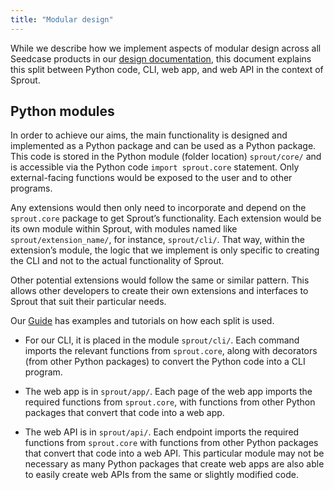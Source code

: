 ```yaml
---
title: "Modular design"
---
```


While we describe how we implement aspects of modular design across all
Seedcase products in our [design
documentation](https://design.seedcase-project.org), this document
explains this split between Python code, CLI, web app, and web API in
the context of Sprout.

## Python modules

In order to achieve our aims, the main functionality is designed and
implemented as a Python package and can be used as a Python package.
This code is stored in the Python module (folder location)
`sprout/core/` and is accessible via the Python code
`import sprout.core` statement. Only external-facing functions would be
exposed to the user and to other programs.

Any extensions would then only need to incorporate and depend on the
`sprout.core` package to get Sprout's functionality. Each extension
would be its own module within Sprout, with modules named like
`sprout/extension_name/`, for instance, `sprout/cli/`. That way, within
the extension's module, the logic that we implement is only specific to
creating the CLI and not to the actual functionality of Sprout.

Other potential extensions would follow the same or similar pattern.
This allows other developers to create their own extensions and
interfaces to Sprout that suit their particular needs.

Our [Guide](/guide/index.qmd) has examples and tutorials on how each
split is used.

-   For our CLI, it is placed in the module `sprout/cli/`. Each command
    imports the relevant functions from `sprout.core`, along with
    decorators (from other Python packages) to convert the Python code
    into a CLI program.

-   The web app is in `sprout/app/`. Each page of the web app imports
    the required functions from `sprout.core`, with functions from other
    Python packages that convert that code into a web app.

-   The web API is in `sprout/api/`. Each endpoint imports the required
    functions from `sprout.core` with
    functions from other Python packages that convert that code into a
    web API. This particular module may not be necessary as many Python
    packages that create web apps are also able to easily create web
    APIs from the same or slightly modified code.
